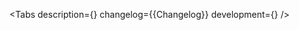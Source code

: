 

<Meta of={Stories} />

<ComponentHeader
    name='CustomButton'
    design='https://www.figma.com/file/cdNnkh2QdxuvYLrBm4cubM/Web-%3A%3A-Core-Default-Components?type=design&node-id=86259%3A120469&mode=design&t=Itgzojk9BOtPqYkS-1'
/>

<Tabs
    description={<Description />}
    changelog={<Markdown>{Changelog}</Markdown>}
    development={<Development />}
/>
